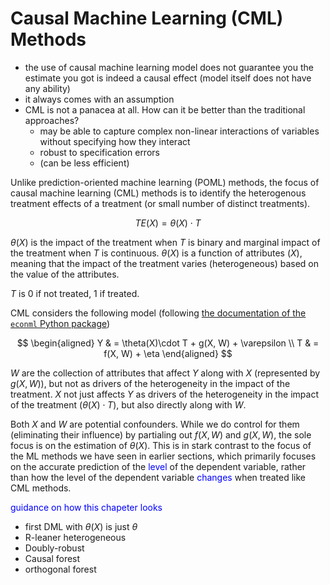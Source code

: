 # Causal Machine Learning (CML) Methods {.unnumbered}


:::{.callout-important}
+ the use of causal machine learning model does not guarantee you the estimate you got is indeed a causal effect (model itself does not have any ability) 
+ it always comes with an assumption 
+ CML is not a panacea at all. How can it be better than the traditional approaches?
  * may be able to capture complex non-linear interactions of variables without specifying how they interact
  * robust to specification errors
  * (can be less efficient)

:::


Unlike prediction-oriented machine learning (POML) methods, the focus of causal machine learning (CML) methods is to identify the heterogenous treatment effects of a treatment (or small number of distinct treatments). 

$$
TE(X) = \theta(X)\cdot T
$$

$\theta(X)$ is the impact of the treatment when $T$ is binary and marginal impact of the treatment when $T$ is continuous. $\theta(X)$ is a function of attributes ($X$), meaning that the impact of the treatment varies (heterogeneous) based on the value of the attributes. 

::: {.column-margin}
$T$ is 0 if not treated, 1 if treated.
:::

CML considers the following model (following [the documentation of the `econml` Python package](https://econml.azurewebsites.net/spec/estimation/dml.html))

$$
\begin{aligned}
Y & = \theta(X)\cdot T + g(X, W) + \varepsilon \\
T & = f(X, W) + \eta 
\end{aligned}
$$

$W$ are the collection of attributes that affect $Y$ along with $X$ (represented by $g(X, W)$), but not as drivers of the heterogeneity in the impact of the treatment. $X$ not just affects $Y$ as drivers of the heterogeneity in the impact of the treatment ($\theta(X)\cdot T$), but also directly along with $W$. 

Both $X$ and $W$ are potential confounders. While we do control for them (eliminating their influence) by partialing out $f(X, W)$ and $g(X, W)$, the sole focus is on the estimation of $\theta(X)$. This is in stark contrast to the focus of the ML methods we have seen in earlier sections, which primarily focuses on the accurate prediction of the <span style="color:blue"> level</span> of the dependent variable, rather than how the level of the dependent variable <span style="color:blue"> changes </span> when treated like CML methods.

<span style="color:blue"> guidance on how this chapeter looks </span>


+ first DML with $\theta(X)$ is just $\theta$
+ R-leaner heterogeneous
+ Doubly-robust
+ Causal forest
+ orthogonal forest




